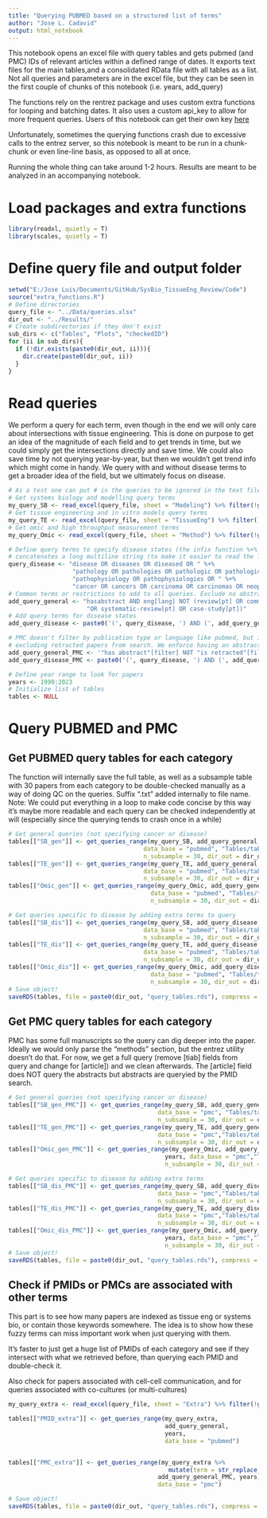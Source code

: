 ```yaml
---
title: "Querying PUBMED based on a structured list of terms"
author: "Jose L. Cadavid"
output: html_notebook
---
```


This notebook opens an excel file with query tables and gets pubmed (and PMC) IDs
of relevant articles within a defined range of dates. It exports text files for 
the main tables,and a consolidated RData file with all tables as a list. 
Not all queries and parameters are in the excel file, but they can be seen in the first couple of chunks of this notebook (i.e. years, add_query)

The functions rely on the rentrez package and uses custom extra functions for looping and batching dates.
It also uses a custom api_key to allow for more frequent queries. Users of this notebook
can get their own key [here](https://ncbiinsights.ncbi.nlm.nih.gov/2017/11/02/new-api-keys-for-the-e-utilities/)

Unfortunately, sometimes the querying functions crash due to excessive calls to the entrez server, so
this notebook is meant to be run in a chunk-chunk or even line-line basis, as opposed to all at once.

Running the whole thing can take around 1-2 hours. Results are meant to be analyzed in an accompanying notebook.

# Load packages and extra functions

```r
library(readxl, quietly = T)
library(scales, quietly = T)
```


# Define query file and output folder

```r
setwd("E:/Jose Luis/Documents/GitHub/SysBio_TissueEng_Review/Code")
source("extra_functions.R")
# Define directories
query_file <- "../Data/queries.xlsx"
dir_out <- "../Results/"
# Create subdirectories if they don't exist
sub_dirs <- c("Tables", "Plots", "checkedID")
for (ii in sub_dirs){
  if (!dir.exists(paste0(dir_out, ii))){
    dir.create(paste0(dir_out, ii))
  }
}
```


# Read queries

We perform a query for each term, even though in the end we will only care about 
intersections with tissue engineering. This is done on purpose to get an idea of the magnitude of 
each field and to get trends in time, but we could simply get the intersections directly 
and save time. We could also save time by not querying year-by-year, but then we wouldn't get
trend info which might come in handy. We query with and without disease terms to get a broader idea of the field, but we ultimately focus on disease. 

```r
# As a test one can put # in the queries to be ignored in the text file
# Get systems biology and modelling query terms
my_query_SB <- read_excel(query_file, sheet = "Modeling") %>% filter(!grepl("#", term))
# Get tissue engineering and in vitro models query terms
my_query_TE <- read_excel(query_file, sheet = "TissueEng") %>% filter(!grepl("#", term))
# Get omic and high throughput measurement terms
my_query_Omic <- read_excel(query_file, sheet = "Method") %>% filter(!grepl("#", term))

# Define query terms to specify disease states (the infix function %+% is a shorthand for paste0 that 
# concatenates a long multiline string (to make it easier to read the long query)
query_disease <- "disease OR diseases OR diseased OR " %+%
                  "pathology OR pathologies OR pathologic OR pathological OR " %+%
                  "pathophysiology OR pathophysiologies OR " %+% 
                  "cancer OR cancers OR carcinoma OR carcinomas OR neoplasm OR neoplasms"
# Common terms or restrictions to add to all queries. Exclude no abstract, reviews, etc
add_query_general <- "hasabstract AND eng[lang] NOT (review[pt] OR comment[pt] OR editorial[pt] " %+%
                      "OR systematic-review[pt] OR case-study[pt])"
# Add query terms for disease states
add_query_disease <- paste0('(', query_disease, ') AND (', add_query_general,')')

# PMC doesn't filter by publication type or language like pubmed, but it allows 
# excluding retracted papers from search. We enforce having an abstract to reduce trash
add_query_general_PMC <- '"has abstract"[filter] NOT "is retracted"[filter]'
add_query_disease_PMC <- paste0('(', query_disease, ') AND (', add_query_general_PMC, ')')

# Define year range to look for papers 
years <- 1990:2023
# Initialize list of tables
tables <- NULL
```


# Query PUBMED and PMC

## Get PUBMED query tables for each category

The function will internally save the full table, as well as a subsample table with 30 
papers from each category to be double-checked manually as a way of doing QC on the queries. 
Suffix ".txt" added internally to file name.
Note: We could put everything in a loop to make code concise by this way it's maybe more readable and each query can be checked independently at will (especially since the querying tends to crash once in a while)

```r
# Get general queries (not specifying cancer or disease)
tables[["SB_gen"]] <- get_queries_range(my_query_SB, add_query_general, years,
                                      data_base = "pubmed", "Tables/table_SB_general", 
                                      n_subsample = 30, dir_out = dir_out)
tables[["TE_gen"]] <- get_queries_range(my_query_TE, add_query_general, years, 
                                      data_base = "pubmed", "Tables/table_TE_general", 
                                      n_subsample = 30, dir_out = dir_out)
tables[["Omic_gen"]] <- get_queries_range(my_query_Omic, add_query_general, years, 
                                        data_base = "pubmed", "Tables/table_Omic_general", 
                                        n_subsample = 30, dir_out = dir_out)

# Get queries specific to disease by adding extra terms to query
tables[["SB_dis"]] <- get_queries_range(my_query_SB, add_query_disease, years, 
                                      data_base = "pubmed", "Tables/table_SB_disease", 
                                      n_subsample = 30, dir_out = dir_out)
tables[["TE_dis"]] <- get_queries_range(my_query_TE, add_query_disease, years, 
                                      data_base = "pubmed", "Tables/table_TE_disease", 
                                      n_subsample = 30, dir_out = dir_out)
tables[["Omic_dis"]] <- get_queries_range(my_query_Omic, add_query_disease, years, 
                                        data_base = "pubmed", "Tables/table_Omic_disease", 
                                        n_subsample = 30, dir_out = dir_out)
# Save object!
saveRDS(tables, file = paste0(dir_out, "query_tables.rds"), compress = TRUE, refhook = NULL)
```


## Get PMC query tables for each category

PMC has some full manuscripts so the query can dig deeper into the paper. 
Ideally we would only parse the "methods" section, but the entrez utility doesn't 
do that. For now, we get a full query (remove [tiab] fields from query and change 
for [article]) and we clean afterwards. The [article] field does NOT query the abstracts
but abstracts are queryied by the PMID search.

```r
# Get general queries (not specifying cancer or disease)
tables[["SB_gen_PMC"]] <- get_queries_range(my_query_SB, add_query_general_PMC, years, 
                                          data_base = "pmc", "Tables/table_SB_general_PMC", 
                                          n_subsample = 30, dir_out = dir_out)
tables[["TE_gen_PMC"]] <- get_queries_range(my_query_TE, add_query_general_PMC, years, 
                                          data_base = "pmc","Tables/table_TE_general_PMC", 
                                          n_subsample = 30, dir_out = dir_out)
tables[["Omic_gen_PMC"]] <- get_queries_range(my_query_Omic, add_query_general_PMC, 
                                            years, data_base = "pmc","Tables/table_Omic_general_PMC", 
                                            n_subsample = 30, dir_out = dir_out)

# Get queries specific to disease by adding extra terms
tables[["SB_dis_PMC"]] <- get_queries_range(my_query_SB, add_query_disease_PMC, years, 
                                          data_base = "pmc","Tables/table_SB_disease_PMC", 
                                          n_subsample = 30, dir_out = dir_out)
tables[["TE_dis_PMC"]] <- get_queries_range(my_query_TE, add_query_disease_PMC, years, 
                                          data_base = "pmc","Tables/table_TE_disease_PMC", 
                                          n_subsample = 30, dir_out = dir_out)
tables[["Omic_dis_PMC"]] <- get_queries_range(my_query_Omic, add_query_disease_PMC, 
                                            years, data_base = "pmc","Tables/table_Omic_disease_PMC", 
                                            n_subsample = 30, dir_out = dir_out)
# Save object!
saveRDS(tables, file = paste0(dir_out, "query_tables.rds"), compress = TRUE, refhook = NULL)
```


## Check if PMIDs or PMCs are associated with other terms

This part is to see how many papers are indexed as tissue eng or systems bio, or
contain those keywords somewhere. The idea is to show how these fuzzy terms can miss
important work when just querying with them.

It's faster to just get a huge list of PMIDs of each category and see if they 
intersect with what we retrieved before, than querying each PMID and double-check it.

Also check for papers associated with cell-cell communication, and for queries 
associated with co-cultures (or multi-cultures)

```r
my_query_extra <- read_excel(query_file, sheet = "Extra") %>% filter(!grepl("#", term))

tables[["PMID_extra"]] <- get_queries_range(my_query_extra, 
                                            add_query_general, 
                                            years, 
                                            data_base = "pubmed")


tables[["PMC_extra"]] <- get_queries_range(my_query_extra %>% 
                                             mutate(term = str_replace_all(term, "tiab", "abstract")), 
                                          add_query_general_PMC, years, 
                                          data_base = "pmc")

# Save object!
saveRDS(tables, file = paste0(dir_out, "query_tables.rds"), compress = TRUE, refhook = NULL)
```
